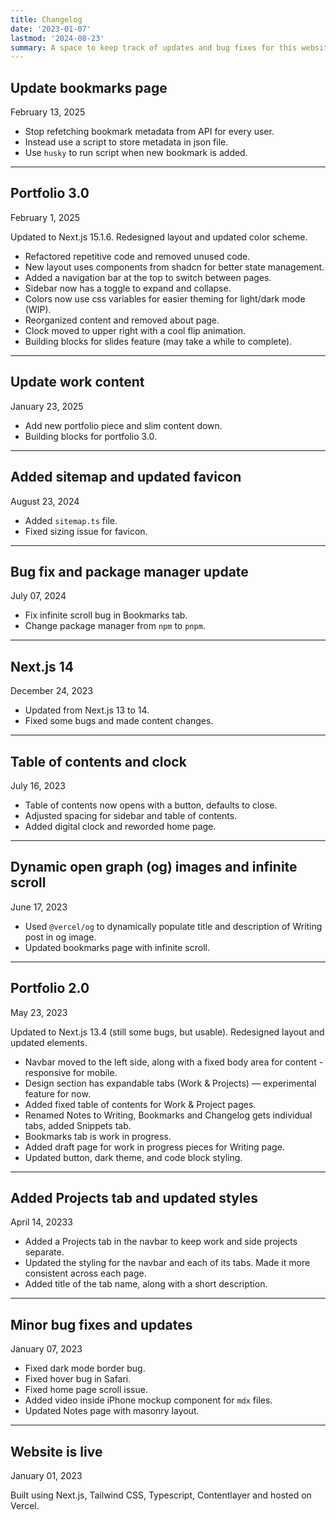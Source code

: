 ```yaml
---
title: Changelog
date: '2023-01-07'
lastmod: '2024-08-23'
summary: A space to keep track of updates and bug fixes for this website.
---
```


## Update bookmarks page

<div className="font-mono text-sm text-muted-foreground">February 13, 2025 </div>

- Stop refetching bookmark metadata from API for every user.
- Instead use a script to store metadata in json file.
- Use `husky` to run script when new bookmark is added.

---

## Portfolio 3.0

<div className="font-mono text-sm text-muted-foreground">February 1, 2025 </div>

Updated to Next.js 15.1.6. Redesigned layout and updated color scheme.
- Refactored repetitive code and removed unused code.
- New layout uses components from shadcn for better state management.
- Added a navigation bar at the top to switch between pages.
- Sidebar now has a toggle to expand and collapse.
- Colors now use css variables for easier theming for light/dark mode (WIP).
- Reorganized content and removed about page.
- Clock moved to upper right with a cool flip animation.
- Building blocks for slides feature (may take a while to complete).

---

## Update work content

<div className="font-mono text-sm text-muted-foreground">January 23, 2025 </div>

- Add new portfolio piece and slim content down.
- Building blocks for portfolio 3.0.

---

## Added sitemap and updated favicon

<div className="font-mono text-sm text-muted-foreground">August 23, 2024 </div>

- Added `sitemap.ts` file.
- Fixed sizing issue for favicon.

---

## Bug fix and package manager update

<div className="font-mono text-sm text-muted-foreground">July 07, 2024 </div>

- Fix infinite scroll bug in Bookmarks tab.
- Change package manager from `npm` to `pnpm`.

---

## Next.js 14

<div className="font-mono text-sm text-muted-foreground">December 24, 2023 </div>

- Updated from Next.js 13 to 14.
- Fixed some bugs and made content changes.

---

## Table of contents and clock

<div className="font-mono text-sm text-muted-foreground">July 16, 2023 </div>

- Table of contents now opens with a button, defaults to close.
- Adjusted spacing for sidebar and table of contents.
- Added digital clock and reworded home page.

---

## Dynamic open graph (og) images and infinite scroll

<div className="font-mono text-sm text-muted-foreground">June 17, 2023 </div>

- Used `@vercel/og` to dynamically populate title and description of Writing post in og image.
- Updated bookmarks page with infinite scroll.

---

## Portfolio 2.0

<div className="font-mono text-sm text-muted-foreground">May 23, 2023 </div>

Updated to Next.js 13.4 (still some bugs, but usable). Redesigned layout and updated elements.

- Navbar moved to the left side, along with a fixed body area for content - responsive for mobile.
- Design section has expandable tabs (Work & Projects) — experimental feature for now.
- Added fixed table of contents for Work & Project pages.
- Renamed Notes to Writing, Bookmarks and Changelog gets individual tabs, added Snippets tab.
- Bookmarks tab is work in progress.
- Added draft page for work in progress pieces for Writing page.
- Updated button, dark theme, and code block styling.

---

## Added Projects tab and updated styles

<div className="font-mono text-sm text-muted-foreground">April 14, 20233 </div>

- Added a Projects tab in the navbar to keep work and side projects separate.
- Updated the styling for the navbar and each of its tabs. Made it more consistent across each page.
- Added title of the tab name, along with a short description.

---

## Minor bug fixes and updates

<div className="font-mono text-sm text-muted-foreground">January 07, 2023 </div>

- Fixed dark mode border bug.
- Fixed hover bug in Safari.
- Fixed home page scroll issue.
- Added video inside iPhone mockup component for `mdx` files.
- Updated Notes page with masonry layout.

---

## Website is live

<div className="font-mono text-sm text-muted-foreground">January 01, 2023 </div>

Built using Next.js, Tailwind CSS, Typescript, Contentlayer and hosted on Vercel.
